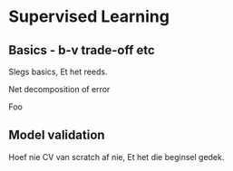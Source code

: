 # Supervised Learning

## Basics - b-v trade-off etc

Slegs basics, Et het reeds.

Net decomposition of error

Foo

## Model validation

Hoef nie CV van scratch af nie, Et het die beginsel gedek.
